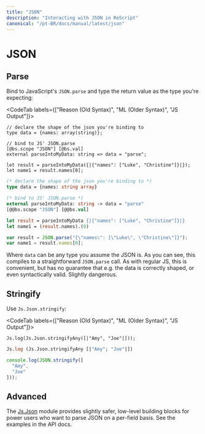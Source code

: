 ```yaml
---
title: "JSON"
description: "Interacting with JSON in ReScript"
canonical: "/pt-BR/docs/manual/latest/json"
---
```


# JSON

## Parse

Bind to JavaScript's `JSON.parse` and type the return value as the type you're expecting:

<CodeTab labels={["Reason (Old Syntax)", "ML (Older Syntax)", "JS Output"]}>

```re
// declare the shape of the json you're binding to
type data = {names: array(string)};

// bind to JS' JSON.parse
[@bs.scope "JSON"] [@bs.val]
external parseIntoMyData: string => data = "parse";

let result = parseIntoMyData({|{"names": ["Luke", "Christine"]}|});
let name1 = result.names[0];
```
```ml
(* declare the shape of the json you're binding to *)
type data = {names: string array}

(* bind to JS' JSON.parse *)
external parseIntoMyData: string -> data = "parse"
[@@bs.scope "JSON"] [@@bs.val]

let result = parseIntoMyData {|{"names": ["Luke", "Christine"]}|}
let name1 = (result.names).(0)
```
```js
var result = JSON.parse("{\"names\": [\"Luke\", \"Christine\"]}");
var name1 = result.names[0];
```

</CodeTab>

Where `data` can be any type you assume the JSON is. As you can see, this compiles to a straightforward `JSON.parse` call. As with regular JS, this is convenient, but has no guarantee that e.g. the data is correctly shaped, or even syntactically valid. Slightly dangerous.

## Stringify

Use `Js.Json.stringify`:

<CodeTab labels={["Reason (Old Syntax)", "ML (Older Syntax)", "JS Output"]}>

```re
Js.log(Js.Json.stringifyAny([|"Amy", "Joe"|]));
```
```ml
Js.log (Js.Json.stringifyAny [|"Amy"; "Joe"|])
```
```js
console.log(JSON.stringify([
  "Amy",
  "Joe"
]));
```

</CodeTab>

## Advanced

The [Js.Json](api/js/json) module provides slightly safer, low-level building blocks for power users who want to parse JSON on a per-field basis. See the examples in the API docs.
